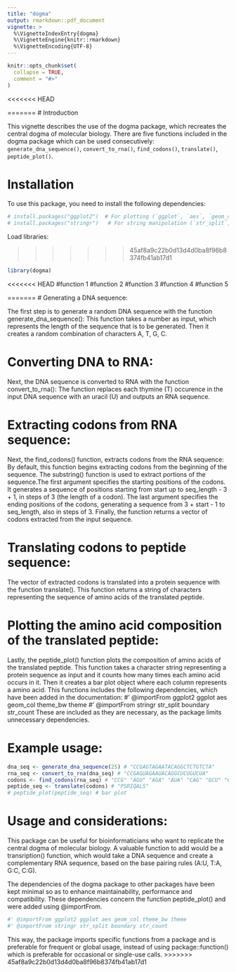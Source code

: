 ```yaml
---
title: "dogma"
output: rmarkdown::pdf_document
vignette: >
  %\VignetteIndexEntry{dogma}
  %\VignetteEngine{knitr::rmarkdown}
  %\VignetteEncoding{UTF-8}
---
```


```r
knitr::opts_chunk$set(
  collapse = TRUE,
  comment = "#>"
)
```

<<<<<<< HEAD


=======
# Introduction

This vignette describes the use of the dogma package, which recreates the central dogma of molecular biology. There are five functions included in the dogma package which can be used consecutively: `generate_dna_sequence()`, `convert_to_rna()`, `find_codons()`, `translate()`, `peptide_plot()`.

# Installation

To use this package, you need to install the following dependencies:

```r
# install.packages("ggplot2")  # For plotting (`ggplot`, `aes`, `geom_col`, `theme_bw`, `theme`).
# install.packages("stringr")   # For string manipulation (`str_split`, `boundary`, `str_count`).
```

Load libraries:

>>>>>>> 45af8a9c22b0d13d4d0ba8f96b8374fb41ab17d1
```r
library(dogma)
```

<<<<<<< HEAD
#function 1
#function 2
#function 3
#function 4
#function 5


=======
# Generating a DNA sequence:

The first step is to generate a random DNA sequence with the function generate_dna_sequence(): This function takes a number as input, which represents the length of the sequence that is to be generated. Then it creates a random combination of characters A, T, G, C.

# Converting DNA to RNA:

Next, the DNA sequence is converted to RNA with the function convert_to_rna(): The function replaces each thymine (T) occurence in the input DNA sequence with an uracil (U) and outputs an RNA sequence.

# Extracting codons from RNA sequence:

Next, the find_codons() function, extracts codons from the RNA sequence: By default, this function begins extracting codons from the beginning of the sequence. The substring() function is used to extract portions of the sequence.The first argument specifies the starting positions of the codons. It generates a sequence of positions starting from start up to seq_length - 3 + 1, in steps of 3 (the length of a codon). The last argument specifies the ending positions of the codons, generating a sequence from 3 + start - 1 to seq_length, also in steps of 3. Finally, the function returns a vector of codons extracted from the input sequence.

# Translating codons to peptide sequence:

The vector of extracted codons is translated into a protein sequence with the function translate(). This function returns a string of characters representing the sequence of amino acids of the translated peptide.

# Plotting the amino acid composition of the translated peptide:

Lastly, the peptide_plot() function plots the composition of amino acids of the translated peptide. This function takes a character string representing a protein sequence as input and it counts how many times each amino acid occurs in it. Then it creates a bar plot object where each column represents a amino acid. This functions includes the following dependencies, which have been added in the documentation: \#' @importFrom ggplot2 ggplot aes geom_col theme_bw theme \#' @importFrom stringr str_split boundary str_count These are included as they are necessary, as the package limits unnecessary dependencies.

# Example usage:

```r
dna_seq <- generate_dna_sequence(25) # "CCGAGTAGAATACAGGCTCTGTCTA"
rna_seq <- convert_to_rna(dna_seq) # "CCGAGUAGAAUACAGGCUCUGUCUA"
codons <- find_codons(rna_seq) # "CCG" "AGU" "AGA" "AUA" "CAG" "GCU" "CUG" "UCU"
peptide_seq <- translate(codons) # "PSRIQALS"
# peptide_plot(peptide_seq) # bar plot
```

# Usage and considerations:

This package can be useful for bioinformaticians who want to replicate the central dogma of molecular biology. A valuable function to add would be a transription() function, which would take a DNA sequence and create a complementary RNA sequence, based on the base pairing rules (A:U, T:A, G:C, C:G).

The dependencies of the dogma package to other packages have been kept minimal so as to enhance maintainability, performance and compatibility. These dependencies concern the function peptide_plot() and were added using @importFrom.

```r
#' @importFrom ggplot2 ggplot aes geom_col theme_bw theme
#' @importFrom stringr str_split boundary str_count
```

This way, the package imports specific functions from a package and is preferable for frequent or global usage, instead of using package::function() which is preferable for occasional or single-use calls.
>>>>>>> 45af8a9c22b0d13d4d0ba8f96b8374fb41ab17d1

